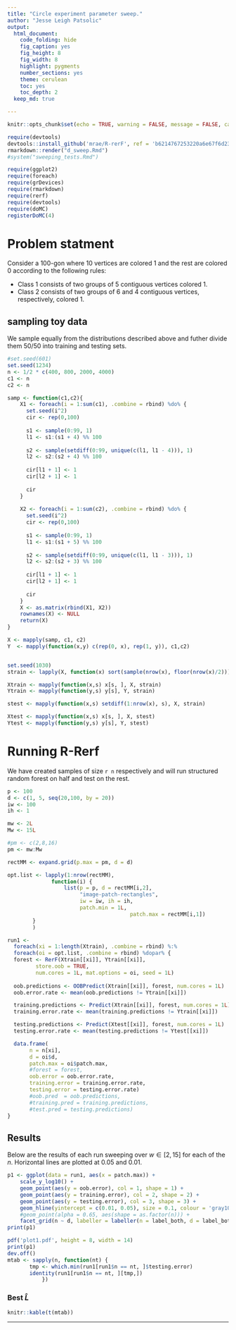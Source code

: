 ```yaml
---
title: "Circle experiment parameter sweep."
author: "Jesse Leigh Patsolic"
output:
  html_document:
    code_folding: hide
    fig_caption: yes
    fig_height: 8
    fig_width: 8
    highlight: pygments
    number_sections: yes
    theme: cerulean
    toc: yes
    toc_depth: 2
  keep_md: true

---
```


<style type="text/css">
.table {
    width: 40%;
}
tr:hover {background-color:#f5f5f5;}
</style>


```r
knitr::opts_chunk$set(echo = TRUE, warning = FALSE, message = FALSE, cache = FALSE)
```

```r
require(devtools)
devtools::install_github('mrae/R-rerF', ref = 'b6214767253220a6e67f6d239e5d46e49142a4fc')
rmarkdown::render("d_sweep.Rmd")
#system("sweeping_tests.Rmd")
```

```r
require(ggplot2)
require(foreach)
require(grDevices)
require(rmarkdown)
require(rerf)
require(devtools)
require(doMC)
registerDoMC(4)
```


# Problem statment 

Consider a 100-gon where 10 vertices are colored 1 and
the rest are colored 0 according to the following rules: 

* Class 1 consists of two groups of 5 contiguous vertices colored 1.
* Class 2 consists of two groups of 6 and 4 contiguous vertices, respectively, colored 1.


## sampling toy data

We sample equally from the distributions described above and futher divide them 50/50 into training and testing sets. 

```r
#set.seed(601)
set.seed(1234)
n <- 1/2 * c(400, 800, 2000, 4000)
c1 <- n
c2 <- n

samp <- function(c1,c2){
	X1 <- foreach(i = 1:sum(c1), .combine = rbind) %do% {
	  set.seed(i^2)
	  cir <- rep(0,100)
	
	  s1 <- sample(0:99, 1)
	  l1 <- s1:(s1 + 4) %% 100
	
	  s2 <- sample(setdiff(0:99, unique(c(l1, l1 - 4))), 1)
	  l2 <- s2:(s2 + 4) %% 100
	
	  cir[l1 + 1] <- 1
	  cir[l2 + 1] <- 1
	
	  cir
	}
	
	X2 <- foreach(i = 1:sum(c2), .combine = rbind) %do% {
	  set.seed(i^2)
	  cir <- rep(0,100)
	
	  s1 <- sample(0:99, 1)
	  l1 <- s1:(s1 + 5) %% 100
	
	  s2 <- sample(setdiff(0:99, unique(c(l1, l1 - 3))), 1)
	  l2 <- s2:(s2 + 3) %% 100
	
	  cir[l1 + 1] <- 1
	  cir[l2 + 1] <- 1
	
	  cir
	}
	X <- as.matrix(rbind(X1, X2))
	rownames(X) <- NULL
	return(X)
}

X <- mapply(samp, c1, c2)
Y  <- mapply(function(x,y) c(rep(0, x), rep(1, y)), c1,c2)


set.seed(1030)
strain <- lapply(X, function(x) sort(sample(nrow(x), floor(nrow(x)/2))))

Xtrain <- mapply(function(x,s) x[s, ], X, strain)
Ytrain <- mapply(function(y,s) y[s], Y, strain)

stest <- mapply(function(x,s) setdiff(1:nrow(x), s), X, strain)

Xtest <- mapply(function(x,s) x[s, ], X, stest)
Ytest <- mapply(function(y,s) y[s], Y, stest)
```


# Running R-Rerf

We have created samples of size `r n` respectively and will run structured
random forest on half and test on the rest. 

```r
p <- 100
d <- c(1, 5, seq(20,100, by = 20))
iw <- 100
ih <- 1

mw <- 2L
Mw <- 15L

#pm <- c(2,8,16)
pm <- mw:Mw

rectMM <- expand.grid(p.max = pm, d = d)

opt.list <- lapply(1:nrow(rectMM), 
			  function(i) { 
				  list(p = p, d = rectMM[i,2], 
				       "image-patch-rectangles", 
				       iw = iw, ih = ih, 
				       patch.min = 1L, 
                                       patch.max = rectMM[i,1]) 
        }
        )
```



```r
run1 <- 
  foreach(xi = 1:length(Xtrain), .combine = rbind) %:% 
  foreach(oi = opt.list, .combine = rbind) %dopar% {
  forest <- RerF(Xtrain[[xi]], Ytrain[[xi]], 
		 store.oob = TRUE,
		 num.cores = 1L, mat.options = oi, seed = 1L) 
  
  oob.predictions <- OOBPredict(Xtrain[[xi]], forest, num.cores = 1L)
  oob.error.rate <- mean(oob.predictions != Ytrain[[xi]])

  training.predictions <- Predict(Xtrain[[xi]], forest, num.cores = 1L)
  training.error.rate <- mean(training.predictions != Ytrain[[xi]])

  testing.predictions <- Predict(Xtest[[xi]], forest, num.cores = 1L)
  testing.error.rate <- mean(testing.predictions != Ytest[[xi]])

  data.frame(
       n = n[xi],
       d = oi$d,
       patch.max = oi$patch.max,
       #forest = forest, 
       oob.error = oob.error.rate,
       training.error = training.error.rate,
       testing.error = testing.error.rate)
       #oob.pred  = oob.predictions, 
       #training.pred = training.predictions,
       #test.pred = testing.predictions)
}
```

## Results

Below are the results of each run sweeping over $w \in [2,15]$ for each of the $n$.
Horizontal lines are plotted at 0.05 and 0.01.

```r
p1 <- ggplot(data = run1, aes(x = patch.max)) + 
	scale_y_log10() + 
	geom_point(aes(y = oob.error), col = 1, shape = 1) + 
	geom_point(aes(y = training.error), col = 2, shape = 2) + 
	geom_point(aes(y = testing.error), col = 3, shape = 3) + 
	geom_hline(yintercept = c(0.01, 0.05), size = 0.1, colour = 'gray10') + 
	#geom_point(alpha = 0.65, aes(shape = as.factor(n))) + 
	facet_grid(n ~ d, labeller = labeller(n = label_both, d = label_both))
print(p1)
```



```r
pdf('plot1.pdf', height = 8, width = 14)
print(p1)
dev.off()
mtab <- sapply(n, function(nt) {
       tmp <- which.min(run1[run1$n == nt, ]$testing.error)
       identity(run1[run1$n == nt, ][tmp,])
		   })
```

### Best $\hat{L}$	
```r
knitr::kable(t(mtab))
```

---





